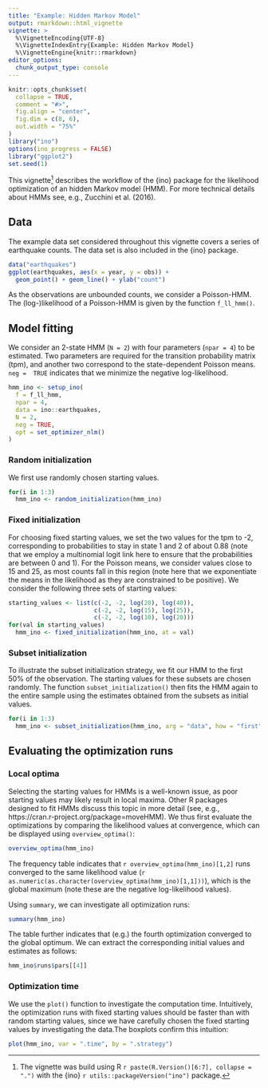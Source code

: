 ```yaml
---
title: "Example: Hidden Markov Model"
output: rmarkdown::html_vignette
vignette: >
  %\VignetteEncoding{UTF-8}
  %\VignetteIndexEntry{Example: Hidden Markov Model}
  %\VignetteEngine{knitr::rmarkdown}
editor_options: 
  chunk_output_type: console
---
```


```r
knitr::opts_chunk$set(
  collapse = TRUE,
  comment = "#>",
  fig.align = "center",
  fig.dim = c(8, 6), 
  out.width = "75%"
)
library("ino")
options(ino_progress = FALSE)
library("ggplot2")
set.seed(1)
```

This vignette^[The vignette was build using R `r paste(R.Version()[6:7], collapse = ".")` with the {ino} `r utils::packageVersion("ino")` package.] describes the workflow of the {ino} package for the likelihood optimization of an hidden Markov model (HMM). For more technical details about HMMs see, e.g.,  Zucchini et al. (2016).

## Data

The example data set considered throughout this vignette covers a series of earthquake counts. The data set is also included in the {ino} package.

```r
data("earthquakes")
ggplot(earthquakes, aes(x = year, y = obs)) +
  geom_point() + geom_line() + ylab("count")
```

As the observations are unbounded counts, we consider a Poisson-HMM. The (log-)likelihood of a Poisson-HMM is given by the function `f_ll_hmm()`.

## Model fitting

We consider an 2-state HMM (`N = 2`) with four parameters (`npar = 4`) to be estimated. Two parameters are required for the transition probability matrix (tpm), and another two correspond to the state-dependent Poisson means. `neg =  TRUE` indicates that we minimize the negative log-likelihood.  

```r
hmm_ino <- setup_ino(
  f = f_ll_hmm,
  npar = 4,
  data = ino::earthquakes,
  N = 2,
  neg = TRUE,
  opt = set_optimizer_nlm()
)
```

### Random initialization

We first use randomly chosen starting values. 

```r
for(i in 1:3)
  hmm_ino <- random_initialization(hmm_ino)
```


### Fixed initialization

For choosing fixed starting values, we set the two values for the tpm to -2, corresponding to probabilities to stay in state 1 and 2 of about 0.88 (note that we employ a multinomial logit link here to ensure that the probabilities are between 0 and 1). For the Poisson means, we consider values close to 15 and 25, as most counts fall in this region (note here that we exponentiate the means in the likelihood as they are constrained to be positive). We consider the following three sets of starting values:

```r
starting_values <- list(c(-2, -2, log(20), log(40)), 
                        c(-2, -2, log(15), log(25)),
                        c(-2, -2, log(10), log(20)))
for(val in starting_values)
  hmm_ino <- fixed_initialization(hmm_ino, at = val)
```

### Subset initialization

To illustrate the subset initialization strategy, we fit our HMM to the first 50\% of the observation. The starting values for these subsets are chosen randomly. The function `subset_initialization()` then fits the HMM again to the entire sample using the estimates obtained from the subsets as initial values.

```r
for(i in 1:3)
  hmm_ino <- subset_initialization(hmm_ino, arg = "data", how = "first", prop = 0.5)
```


## Evaluating the optimization runs

### Local optima

Selecting the starting values for HMMs is a well-known issue, as poor starting values may likely result in local maxima. Other R packages designed to fit HMMs discuss this topic in more detail (see, e.g., https://cran.r-project.org/package=moveHMM). We thus first evaluate the optimizations by comparing the likelihood values at convergence, which can be displayed using `overview_optima()`:

```r
overview_optima(hmm_ino)
```

The frequency table indicates that `r overview_optima(hmm_ino)[1,2]` runs converged to the same likelihood value (`r as.numeric(as.character(overview_optima(hmm_ino)[1,1]))`), which is the global maximum (note these are the negative log-likelihood values).  

Using `summary`, we can investigate all optimization runs:

```r
summary(hmm_ino)
```

The table further indicates that (e.g.) the fourth optimization converged to the global optimum. We can extract the corresponding initial values and estimates as follows:

```r
hmm_ino$runs$pars[[4]]
```


### Optimization time

We use the `plot()` function to investigate the computation time. Intuitively, the optimization runs with fixed starting values should be faster than with random starting values, since we have carefully chosen the fixed starting values by investigating the data.The boxplots confirm this intuition: 

```r
plot(hmm_ino, var = ".time", by = ".strategy")
```

